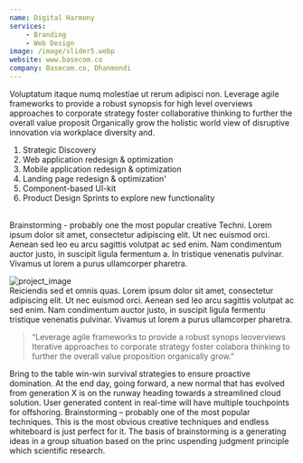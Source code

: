 ```yaml
---
name: Digital Harmony
services: 
    - Branding
    - Web Design
image: /image/slider5.webp
website: www.basecom.co
company: Basecom.co, Dhanmondi
---
```

<Heading>Voluptatum itaque numq molestiae ut rerum adipisci non.</Heading>
<Paragraph>Leverage agile frameworks to provide a robust synopsis for high level overviews approaches to corporate strategy foster collaborative thinking to further the overall value proposit Organically grow the holistic world view of disruptive innovation via workplace diversity and.</Paragraph>
<br/>

1. Strategic Discovery
2. Web application redesign & optimization
3. Mobile application redesign & optimization
4. Landing page redesign & optimization'
5. Component-based UI-kit
6. Product Design Sprints to explore new functionality

<br/>
<Heading>Brainstorming - probably one the most popular creative Techni.</Heading>
<Paragraph>Lorem ipsum dolor sit amet, consectetur adipiscing elit. Ut nec euismod orci. Aenean sed leo eu arcu sagittis volutpat ac sed enim. Nam condimentum auctor justo, in suscipit ligula fermentum a. In tristique venenatis pulvinar. Vivamus ut lorem a purus ullamcorper pharetra.</Paragraph>
<br/>

![project_image](/image/project/2.webp)
<br/>
<Heading>Reiciendis sed et omnis quas.</Heading>
<Paragraph>Lorem ipsum dolor sit amet, consectetur adipiscing elit. Ut nec euismod orci. Aenean sed leo arcu sagittis volutpat ac sed enim. Nam condimentum auctor justo, in suscipit ligula fermentu tristique venenatis pulvinar. Vivamus ut lorem a purus ullamcorper pharetra.</Paragraph>
<Blockquote>“Leverage agile frameworks to provide a robust synops leoverviews Iterative approaches to corporate strategy foster colabora thinking to further the overall value proposition organically grow.”</Blockquote>
<Paragraph>Bring to the table win-win survival strategies to ensure proactive domination. At the end day, going forward, a new normal that has evolved from generation X is on the runway heading towards a streamlined cloud solution. User generated content in real-time will have multiple touchpoints for offshoring.</Paragraph>
<Heading>Brainstorming – probably one of the most popular techniques.</Heading>
<Paragraph>This is the most obvious creative techniques and endless whiteboard is just perfect for it. The basis of brainstorming is a generating ideas in a group situation based on the princ uspending judgment principle which scientific research.</Paragraph>
